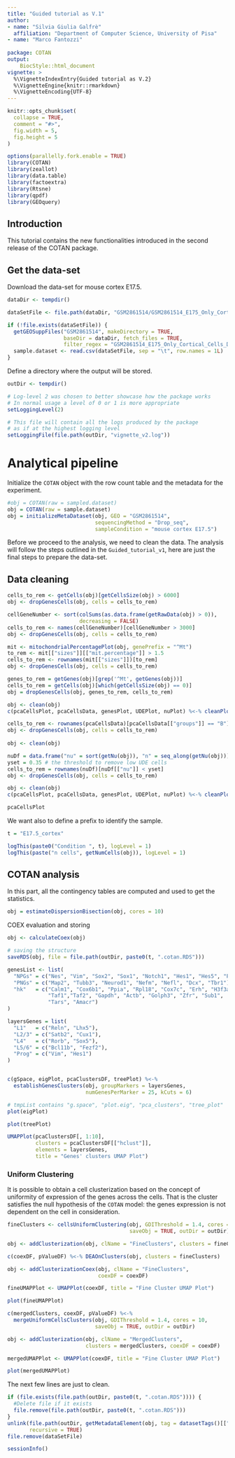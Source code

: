 ```yaml
---
title: "Guided tutorial as V.1"
author: 
- name: "Silvia Giulia Galfrè"
  affiliation: "Department of Computer Science, University of Pisa"
- name: "Marco Fantozzi"
  
package: COTAN
output: 
    BiocStyle::html_document
vignette: >
  %\VignetteIndexEntry{Guided tutorial as V.2}
  %\VignetteEngine{knitr::rmarkdown}
  %\VignetteEncoding{UTF-8} 
---
```


```r
knitr::opts_chunk$set(
  collapse = TRUE,
  comment = "#>",
  fig.width = 5,
  fig.height = 5
)
```

```r
options(parallelly.fork.enable = TRUE)
library(COTAN)
library(zeallot)
library(data.table)
library(factoextra)
library(Rtsne)
library(qpdf)
library(GEOquery)
```

## Introduction

This tutorial contains the new functionalities introduced in the second release
of the COTAN package.

## Get the data-set

Download the data-set for mouse cortex E17.5.

```r
dataDir <- tempdir()

dataSetFile <- file.path(dataDir, "GSM2861514/GSM2861514_E175_Only_Cortical_Cells_DGE.txt.gz")

if (!file.exists(dataSetFile)) {
  getGEOSuppFiles("GSM2861514", makeDirectory = TRUE,
                  baseDir = dataDir, fetch_files = TRUE,
                  filter_regex = "GSM2861514_E175_Only_Cortical_Cells_DGE.txt.gz")
  sample.dataset <- read.csv(dataSetFile, sep = "\t", row.names = 1L)
}
```

Define a directory where the output will be stored.

```r
outDir <- tempdir()

# Log-level 2 was chosen to better showcase how the package works
# In normal usage a level of 0 or 1 is more appropriate 
setLoggingLevel(2)

# This file will contain all the logs produced by the package
# as if at the highest logging level
setLoggingFile(file.path(outDir, "vignette_v2.log"))
```

# Analytical pipeline

Initialize the `COTAN` object with the row count table and
the metadata for the experiment.

```r
#obj = COTAN(raw = sampled.dataset)
obj = COTAN(raw = sample.dataset)
obj = initializeMetaDataset(obj, GEO = "GSM2861514",
                            sequencingMethod = "Drop_seq",
                            sampleCondition = "mouse cortex E17.5")
```

Before we proceed to the analysis, we need to clean the data.
The analysis will follow the steps outlined in the `Guided_tutorial_v1`,
here are just the final steps to prepare the data-set.

## Data cleaning

```r
cells_to_rem <- getCells(obj)[getCellsSize(obj) > 6000]
obj <- dropGenesCells(obj, cells = cells_to_rem)

cellGeneNumber <- sort(colSums(as.data.frame(getRawData(obj) > 0)),
                       decreasing = FALSE)
cells_to_rem <- names(cellGeneNumber)[cellGeneNumber > 3000]
obj <- dropGenesCells(obj, cells = cells_to_rem)

mit <- mitochondrialPercentagePlot(obj, genePrefix = "^Mt")
to_rem <- mit[["sizes"]][["mit.percentage"]] > 1.5
cells_to_rem <- rownames(mit[["sizes"]])[to_rem]
obj <- dropGenesCells(obj, cells = cells_to_rem)

genes_to_rem = getGenes(obj)[grep('^Mt', getGenes(obj))] 
cells_to_rem = getCells(obj)[which(getCellsSize(obj) == 0)]
obj = dropGenesCells(obj, genes_to_rem, cells_to_rem)

obj <- clean(obj)
c(pcaCellsPlot, pcaCellsData, genesPlot, UDEPlot, nuPlot) %<-% cleanPlots(obj)

cells_to_rem <- rownames(pcaCellsData)[pcaCellsData[["groups"]] == "B"]
obj <- dropGenesCells(obj, cells = cells_to_rem)
 
obj <- clean(obj)

nuDf = data.frame("nu" = sort(getNu(obj)), "n" = seq_along(getNu(obj)))
yset = 0.35 # the threshold to remove low UDE cells
cells_to_rem = rownames(nuDf)[nuDf[["nu"]] < yset]
obj <- dropGenesCells(obj, cells = cells_to_rem)

obj <- clean(obj)
c(pcaCellsPlot, pcaCellsData, genesPlot, UDEPlot, nuPlot) %<-% cleanPlots(obj)

pcaCellsPlot
```

We want also to define a prefix to identify the sample.

```r
t = "E17.5_cortex"

logThis(paste0("Condition ", t), logLevel = 1)
logThis(paste("n cells", getNumCells(obj)), logLevel = 1)
```

## COTAN analysis

In this part, all the contingency tables are computed and used to get the statistics.

```r
obj = estimateDispersionBisection(obj, cores = 10)
```

COEX evaluation and storing

```r
obj <- calculateCoex(obj)
```

```r
# saving the structure
saveRDS(obj, file = file.path(outDir, paste0(t, ".cotan.RDS")))
```


```r
genesList <- list(
  "NPGs" = c("Nes", "Vim", "Sox2", "Sox1", "Notch1", "Hes1", "Hes5", "Pax6"),
  "PNGs" = c("Map2", "Tubb3", "Neurod1", "Nefm", "Nefl", "Dcx", "Tbr1"),
  "hk"   = c("Calm1", "Cox6b1", "Ppia", "Rpl18", "Cox7c", "Erh", "H3f3a",
             "Taf1","Taf2", "Gapdh", "Actb", "Golph3", "Zfr", "Sub1",
             "Tars", "Amacr")
)

layersGenes = list(
  "L1"   = c("Reln", "Lhx5"),
  "L2/3" = c("Satb2", "Cux1"),
  "L4"   = c("Rorb", "Sox5"),
  "L5/6" = c("Bcl11b", "Fezf2"),
  "Prog" = c("Vim", "Hes1")
)


c(gSpace, eigPlot, pcaClustersDF, treePlot) %<-%
  establishGenesClusters(obj, groupMarkers = layersGenes,
                         numGenesPerMarker = 25, kCuts = 6)

# tmpList contains "g.space", "plot.eig", "pca_clusters", "tree_plot"
plot(eigPlot)
```

```r
plot(treePlot)
```

```r
UMAPPlot(pcaClustersDF[, 1:10], 
         clusters = pcaClustersDF[["hclust"]],
         elements = layersGenes,
         title = "Genes' clusters UMAP Plot")
```

### Uniform Clustering

It is possible to obtain a cell clusterization based on the concept of 
uniformity of expression of the genes across the cells. That is the cluster
satisfies the null hypothesis of the `COTAN` model:
the genes expression is not dependent on the cell in consideration.

```r
fineClusters <- cellsUniformClustering(obj, GDIThreshold = 1.4, cores = 10,
                                       saveObj = TRUE, outDir = outDir)

obj <- addClusterization(obj, clName = "FineClusters", clusters = fineClusters)
```


```r
c(coexDF, pValueDF) %<-% DEAOnClusters(obj, clusters = fineClusters)

obj <- addClusterizationCoex(obj, clName = "FineClusters",
                             coexDF = coexDF)
```


```r
fineUMAPPlot <- UMAPPlot(coexDF, title = "Fine Cluster UMAP Plot")

plot(fineUMAPPlot)
```


```r
c(mergedClusters, coexDF, pValueDF) %<-%
  mergeUniformCellsClusters(obj, GDIThreshold = 1.4, cores = 10,
                            saveObj = TRUE, outDir = outDir)

obj <- addClusterization(obj, clName = "MergedClusters",
                         clusters = mergedClusters, coexDF = coexDF)
```


```r
mergedUMAPPlot <- UMAPPlot(coexDF, title = "Fine Cluster UMAP Plot")

plot(mergedUMAPPlot)
```


The next few lines are just to clean.

```r
if (file.exists(file.path(outDir, paste0(t, ".cotan.RDS")))) {
  #Delete file if it exists
  file.remove(file.path(outDir, paste0(t, ".cotan.RDS")))
}
unlink(file.path(outDir, getMetadataElement(obj, tag = datasetTags()[["cond"]])),
       recursive = TRUE)
file.remove(dataSetFile)

sessionInfo()
```
